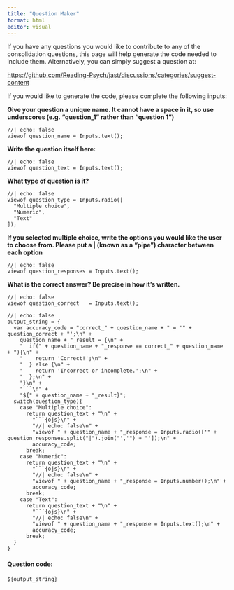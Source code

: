 ```yaml
---
title: "Question Maker"
format: html
editor: visual
---
```


If you have any questions you would like to contribute to any of the consolidation questions, this page will help generate the code needed to include them. Alternatively, you can simply suggest a question at:

<https://github.com/Reading-Psych/jast/discussions/categories/suggest-content>

If you would like to generate the code, please complete the following inputs:

**Give your question a unique name. It cannot have a space in it, so use underscores (e.g. "question_1" rather than "question 1")**
```ojs
//| echo: false
viewof question_name = Inputs.text();
```

**Write the question itself here:**
```ojs
//| echo: false
viewof question_text = Inputs.text();
```

**What type of question is it?**
```ojs
//| echo: false
viewof question_type = Inputs.radio([
  "Multiple choice", 
  "Numeric",
  "Text"
]);
```

**If you selected multiple choice, write the options you would like the user to choose from. Please put a | (known as a "pipe") character between each option**
```ojs
//| echo: false
viewof question_responses = Inputs.text();
```

**What is the correct answer? Be precise in how it's written.**
```ojs
//| echo: false
viewof question_correct   = Inputs.text();
```

```ojs
//| echo: false
output_string = {
  var accuracy_code = "correct_" + question_name + " = '" + question_correct + "';\n" +
    question_name + "_result = {\n" +
    "  if(" + question_name + "_response == correct_" + question_name + "){\n" +
    "    return 'Correct!';\n" +
    "  } else {\n" +
    "    return 'Incorrect or incomplete.';\n" +
    "  };\n" +
    "}\n" +
    "```\n" +
    "${" + question_name + "_result}";
  switch(question_type){
    case "Multiple choice":
      return question_text + "\n" +
        "```{ojs}\n" +
        "//| echo: false\n" +
        "viewof " + question_name + "_response = Inputs.radio(['" + question_responses.split("|").join("','") + "']);\n" +
        accuracy_code;
      break;
    case "Numeric":
      return question_text + "\n" +
        "```{ojs}\n" +
        "//| echo: false\n" +
        "viewof " + question_name + "_response = Inputs.number();\n" +
        accuracy_code;
      break;
    case "Text":
      return question_text + "\n" +
        "```{ojs}\n" +
        "//| echo: false\n" +
        "viewof " + question_name + "_response = Inputs.text();\n" +
        accuracy_code;
      break;
  }  
}

```

#### Question code:
<code class='javascript'>${output_string}</code>
